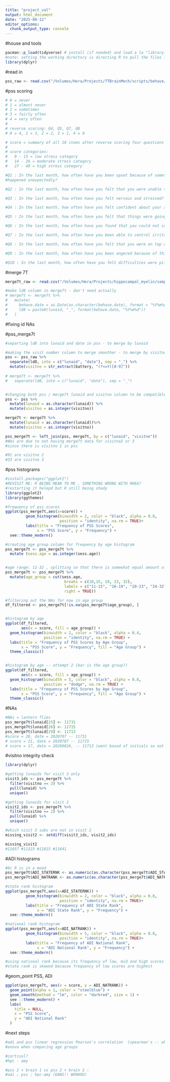 ```yaml
---
title: "project_val"
output: html_document
date: "2025-08-12"
editor_options: 
  chunk_output_type: console
---
```


#house and tools
```r
pacman::p_load(tidyverse) # install (if needed) and load a la "library()"
#note: setting the working directory is directing R to pull the files from the house and setting up your libraries to work / NOT to direct R for the file path to save your data
library(dplyr)

```

#read in
```r
pss_raw <- read.csv("/Volumes/Hera/Projects/7TBrainMech/scripts/behave/PSS_score.csv")

```

#pss scoring 
```r
# 0 = never 
# 1 = almost never 
# 2 = sometimes 
# 3 = fairly often 
# 4 = very often 
# 
# reverse scoring: Q4, Q5, Q7, Q8 
# 0 = 4, 1 = 3, 2 = 2, 3 = 1, 4 = 0

# score = summary of all 10 items after reverse scoring four questions 
# 
# score categories: 
#   0 - 13 = low stress category 
#   14 - 26 = moderate stress category
#   27 - 40 = high stress category 

#Q1 : In the last month, how often have you been upset because of something that 
#happened unexpectedly?

#Q2 : In the last month, how often have you felt that you were unable to control the #important things in your life?

#Q3 : In the last month, how often have you felt nervous and stressed?

#Q4 : In the last month, how often have you felt confident about your ability to handle your personal problems?

#Q5 : In the last month, how often have you felt that things were going your way?

#Q6 : In the last month, how often have you found that you could not cope with all the things that you had to do?

#Q7 : In the last month, how often have you been able to control irritations in your life?

#Q8 : In the last month, how often have you felt that you were on top of things?

#Q9 : In the last month, how often have you been angered because of things that happened that were outside of your control?

#Q10 : In the last month, how often have you felt difficulties were piling up so high that you could not overcome them?

```

#merge 7T
```r
merge7t_raw <- read.csv("/Volumes/Hera/Projects/hippocampal_myelin/sample_info/merge_7t_04172025.csv") %>% select(lunaid, visitno, behave.date, sess.age, sex, visitno, matches("ADI"))

#make ld8 column in merge7t - don't need actually
# merge7t <- merge7t %>%
#   mutate(
#     behave.date = as.Date(as.character(behave.date), format = "%Y%m%d"),
#     ld8 = paste0(lunaid, "_", format(behave.date, "%Y%m%d"))
#   )

```

#fixing id NAs 


#pss_merge7t
```r

#separting ld8 into lunaid and date in pss - to merge by lunaid

#making the visit number column to merge smoother - to merge by visitno
pss <- pss_raw %>%
  separate(ld8, into = c("lunaid", "date"), sep = "_") %>%
  mutate(visitno = str_extract(battery, "(?<=Y)[0-9]"))
  
# merge7t <- merge7t %>%
#   separate(ld8, into = c("lunaid", "date"), sep = "_")


#changing both pss / merge7t lunaid and visitno column to be compatible 
pss <- pss %>% 
  mutate(lunaid = as.character(lunaid)) %>% 
  mutate(visitno = as.integer(visitno))

merge7t <- merge7t %>% 
  mutate(lunaid = as.character(lunaid))%>% 
  mutate(visitno = as.integer(visitno))

pss_merge7t <- left_join(pss, merge7t, by = c("lunaid", "visitno"))
#NAs are due to not having merge7t data for visitno2 or 3 
#since there is visitno 1 in pss

#91 are visitno 2 
#33 are visitno 3
```

#pss histograms
```r

#install.packages("ggplot2") 
#REVISIT ME: R BEING MEAN TO ME , SOMETHING WRONG WITH RHEA? 
#restarting it helepd but R still being shady
library(ggplot2)
library(ggthemes)

#frequency of pss scores
ggplot(pss_merge7t,aes(x=score)) +
         geom_histogram(binwidth = 2, color = "black", alpha = 0.8, 
                        position = "identity", na.rm = TRUE)+ 
         labs(title = "Frequency of PSS Scores", 
              x = "PSS Score", y = "Frequency") +
  see::theme_modern()

#creating age group column for frequency by age histogram
pss_merge7t <- pss_merge7t %>% 
  mutate (sess.age = as.integer(sess.age))


#age range: 11-32 , splitting so that there is somewhat equal amount of people in each group
pss_merge7t <- pss_merge7t %>%
  mutate(age_group = cut(sess.age, 
                          breaks = c(10,15, 19, 23, 32), 
                          labels = c("11-15", "16-19", "20-23", "24-32"), 
                          right = TRUE)) 

#filtering out the NAs for now in age group
df_filtered <- pss_merge7t[!is.na(pss_merge7t$age_group), ]


#histogram by age 
ggplot(df_filtered, 
       aes(x = score, fill = age_group)) +
  geom_histogram(binwidth = 2, color = "black", alpha = 0.4,
                 position = "identity", na.rm = TRUE) +
  labs(title = "Frequency of PSS Scores by Age Group", 
       x = "PSS Score", y = "Frequency", fill = "Age Group") +
  theme_classic()


#histogram by age -- attempt 2 (bar is the age group?)
ggplot(df_filtered, 
       aes(x = score, fill = age_group)) +
  geom_histogram(binwidth = 5, color = "black", alpha = 0.8,
                 position = "dodge", na.rm = TRUE) +
  labs(title = "Frequency of PSS Scores by Age Group", 
       x = "PSS Score", y = "Frequency", fill = "Age Group") +
  theme_classic()
```

#NAs 
```r
#NAs = lantern flies
pss_merge7t$lunaid[25] <- 11731
pss_merge7t$lunaid[26] <- 11715
pss_merge7t$lunaid[29] <- 11713
#score = 20, date = 2020707 -- 11731
# score = 21, date = 2020707 -- 11715
# score = 17, date = 20200826, -- 11713 (went based of initials so not 100% sure)
```

#visitno integrity check
```r
library(dplyr)

#getting lunaids for visit 3 only
visit3_ids <- pss_merge7t %>%
  filter(visitno == 3) %>%
  pull(lunaid) %>%
  unique()

#getting lunaids for visit 2
visit2_ids <- pss_merge7t %>%
  filter(visitno == 2) %>%
  pull(lunaid) %>%
  unique()

#which visit 3 subs are not in visit 2
missing_visit2 <- setdiff(visit3_ids, visit2_ids)

missing_visit2
#11657 #11323 #11815 #11641
```

#ADI histograms
```r

#bc R is in a mood
pss_merge7t$ADI_STATERNK <- as.numeric(as.character(pss_merge7t$ADI_STATERNK))
pss_merge7t$ADI_NATRANK <- as.numeric(as.character(pss_merge7t$ADI_NATRANK))

#state rank histogram 
ggplot(pss_merge7t,aes(x=ADI_STATERNK)) +
         geom_histogram(binwidth = 2, color = "black", alpha = 0.8, 
                        position = "identity", na.rm = TRUE)+ 
         labs(title = "Frequency of ADI State Rank", 
              x = "ADI State Rank", y = "Frequency") +
  see::theme_modern()

#national rank histogram 
ggplot(pss_merge7t,aes(x=ADI_NATRANK)) +
         geom_histogram(binwidth = 5, color = "black", alpha = 0.8, 
                        position = "identity", na.rm = TRUE)+ 
         labs(title = "Frequency of ADI National Rank", 
              x = "ADI National Rank", y = "Frequency") +
  see::theme_modern()

#using national rank because its frequency of low, mid and high scores are pretty evenly distributed
#state rank is skewed because frequency of low scores are highest 
```

#geom_point PSS, ADI
```r
ggplot(pss_merge7t, aes(x = score, y = ADI_NATRANK)) + 
  geom_point(alpha = 1, color = "steelblue") + 
  geom_smooth(method = "lm", color = "darkred", size = 1) + 
  see ::theme_modern() +
  labs(
    title = NULL, 
    x = "PSS Score", 
    y = "ADI National Rank"
  )
```





#next steps 
```r
#adi and pss linear regression Pearson's correlation  (spearman's -- when individual variables aren't normal distribution or if are on different scales so it ranks it to be on equal scale)
#anova when comparing age groups 

#cortisol?
#hpc - amy

#pss 2 + brain 1 vs pss 2 + brain 2 : 
#adi ; pss ; hpc-amy (DANS!! WOOHOO)
```






